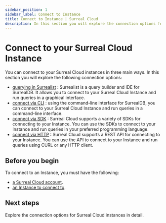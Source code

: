 ```yaml
---
sidebar_position: 1
sidebar_label: Connect to Instance
title: Connect to Instance | Surreal Cloud
description: In this section you will explore the connection options for Surreal Cloud instances. You can connect to your Instance using the Surreal Cloud CLI or any of the supported SDKs.
---
```


# Connect to your Surreal Cloud Instance

You can connect to your Surreal Cloud instances in three main ways. In this section you will explore the following connection options:

- [querying in Surrealist](/docs/cloud/connect/surrealist) : Surrealist is a query builder and IDE for SurrealDB. It allows you to connect to your Surreal Cloud Instance and run queries in a graphical interface.
- [connect via CLI](/docs/cloud/connect/cli) : using the command-line interface for SurrealDB, you can connect to your Surreal Cloud Instance and run queries in a command-line interface.
- [connect via SDK](/docs/cloud/connect/sdk) : Surreal Cloud supports a variety of SDKs for connecting to your Instance. You can use the SDKs to connect to your Instance and run queries in your preferred programming language.
- [connect via HTTP](/docs/cloud/connect/http) : Surreal Cloud supports a REST API for connecting to your Instance. You can use the API to connect to your Instance and run queries using CURL or any HTTP client.

## Before you begin

To connect to an Instance, you must have the following:

- [a Surreal Cloud account](/docs/cloud/getting-started/create-an-account).
- [an Instance to connect to](/docs/cloud/getting-started/create-an-instance).

## Next steps

Explore the connection options for Surreal Cloud instances in detail.
